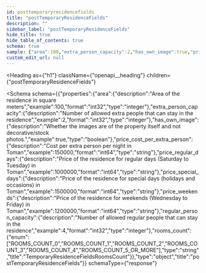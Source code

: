 ```yaml
---
id: posttemporaryresidencefields
title: "postTemporaryResidenceFields"
description: ""
sidebar_label: "postTemporaryResidenceFields"
hide_title: true
hide_table_of_contents: true
schema: true
sample: {"area":100,"extra_person_capacity":2,"has_own_image":true,"price_cost_per_extra_person":150000,"price_regular_days":1000000,"price_special_days":1500000,"price_weekends":1200000,"regular_person_capacity":4,"rooms_count":"ROOMS_COUNT_0"}
custom_edit_url: null
---
```



<Heading
  as={"h1"}
  className={"openapi__heading"}
  children={"postTemporaryResidenceFields"}
>
</Heading>





<Schema
  schema={{"properties":{"area":{"description":"Area of the residence in square meters","example":100,"format":"int32","type":"integer"},"extra_person_capacity":{"description":"Number of allowed extra people that can stay in the residence","example":2,"format":"int32","type":"integer"},"has_own_image":{"description":"Whether the images are of the property itself and not decorative/stock photos.","example":true,"type":"boolean"},"price_cost_per_extra_person":{"description":"Cost per extra person per night in Toman","example":150000,"format":"int64","type":"string"},"price_regular_days":{"description":"Price of the residence for regular days (Saturday to Tuesday) in Toman","example":1000000,"format":"int64","type":"string"},"price_special_days":{"description":"Price of the residence for special days (holidays and occasions) in Toman","example":1500000,"format":"int64","type":"string"},"price_weekends":{"description":"Price of the residence for weekends (Wednesday to Friday) in Toman","example":1200000,"format":"int64","type":"string"},"regular_person_capacity":{"description":"Number of allowed regular people that can stay in the residence","example":4,"format":"int32","type":"integer"},"rooms_count":{"enum":["ROOMS_COUNT_0","ROOMS_COUNT_1","ROOMS_COUNT_2","ROOMS_COUNT_3","ROOMS_COUNT_4","ROOMS_COUNT_5_OR_MORE"],"type":"string","title":"TemporaryResidenceFieldsRoomsCount"}},"type":"object","title":"postTemporaryResidenceFields"}}
  schemaType={"response"}
>
  
</Schema>
            